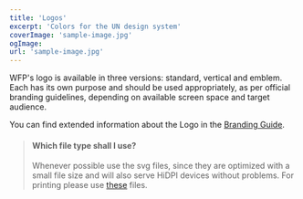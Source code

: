```yaml
---
title: 'Logos'
excerpt: 'Colors for the UN design system'
coverImage: 'sample-image.jpg'
ogImage:
url: 'sample-image.jpg'
---
```


WFP's logo is available in three versions: standard, vertical and
emblem. Each has its own purpose and should be used appropriately, as per
official branding guidelines, depending on available screen space and target
audience.

You can find extended information about the Logo in the [Branding Guide](https://multimedia.wfp.org/Share/23tkan8b083764852o51171483myj8ex).

> #### **Which file type shall I use?**
>
> Whenever possible use the svg files, since they are optimized with a small file size and will also serve HiDPI devices without problems. For printing
> please use [these](http://newgo.wfp.org/collection/logos) files.

<Logos />
